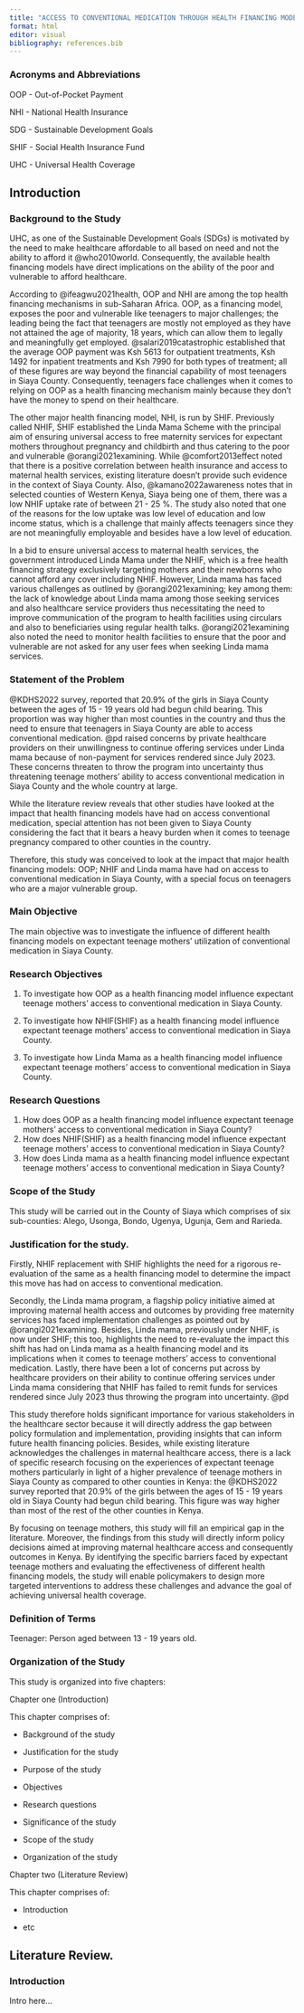 ```yaml
---
title: "ACCESS TO CONVENTIONAL MEDICATION THROUGH HEALTH FINANCING MODELS; A CASE OF EXPECTANT TEENAGE MOTHERS’ IN SIAYA COUNTY, KENYA"
format: html
editor: visual
bibliography: references.bib
---
```


### Acronyms and Abbreviations

OOP - Out-of-Pocket Payment

NHI - National Health Insurance

SDG - Sustainable Development Goals

SHIF - Social Health Insurance Fund

UHC - Universal Health Coverage

## Introduction

### Background to the Study

UHC, as one of the Sustainable Development Goals (SDGs) is motivated by the need to make healthcare affordable to all based on need and not the ability to afford it @who2010world. Consequently, the available health financing models have direct implications on the ability of the poor and vulnerable to afford healthcare.

According to @ifeagwu2021health, OOP and NHI are among the top health financing mechanisms in sub-Saharan Africa. OOP, as a financing model, exposes the poor and vulnerable like teenagers to major challenges; the leading being the fact that teenagers are mostly not employed as they have not attained the age of majority, 18 years, which can allow them to legally and meaningfully get employed. @salari2019catastrophic established that the average OOP payment was Ksh 5613 for outpatient treatments, Ksh 1492 for inpatient treatments and Ksh 7990 for both types of treatment; all of these figures are way beyond the financial capability of most teenagers in Siaya County. Consequently, teenagers face challenges when it comes to relying on OOP as a health financing mechanism mainly because they don't have the money to spend on their healthcare.

The other major health financing model, NHI, is run by SHIF. Previously called NHIF, SHIF established the Linda Mama Scheme with the principal aim of ensuring universal access to free maternity services for expectant mothers throughout pregnancy and childbirth and thus catering to the poor and vulnerable @orangi2021examining. While @comfort2013effect noted that there is a positive correlation between health insurance and access to maternal health services, existing literature doesn't provide such evidence in the context of Siaya County. Also, @kamano2022awareness notes that in selected counties of Western Kenya, Siaya being one of them, there was a low NHIF uptake rate of between 21 - 25 %. The study also noted that one of the reasons for the low uptake was low level of education and low income status, which is a challenge that mainly affects teenagers since they are not meaningfully employable and besides have a low level of education.

In a bid to ensure universal access to maternal health services, the government introduced Linda Mama under the NHIF, which is a free health financing strategy exclusively targeting mothers and their newborns who cannot afford any cover including NHIF. However, Linda mama has faced various challenges as outlined by @orangi2021examining; key among them: the lack of knowledge about Linda mama among those seeking services and also healthcare service providers thus necessitating the need to improve communication of the program to health facilities using circulars and also to beneficiaries using regular health talks. @orangi2021examining also noted the need to monitor health facilities to ensure that the poor and vulnerable are not asked for any user fees when seeking Linda mama services.

### Statement of the Problem

@KDHS2022 survey, reported that 20.9% of the girls in Siaya County between the ages of 15 - 19 years old had begun child bearing. This proportion was way higher than most counties in the country and thus the need to ensure that teenagers in Siaya County are able to access conventional medication. @pd raised concerns by private healthcare providers on their unwillingness to continue offering services under Linda mama because of non-payment for services rendered since July 2023. These concerns threaten to throw the program into uncertainty thus threatening teenage mothers' ability to access conventional medication in Siaya County and the whole country at large.

While the literature review reveals that other studies have looked at the impact that health financing models have had on access conventional medication, special attention has not been given to Siaya County considering the fact that it bears a heavy burden when it comes to teenage pregnancy compared to other counties in the country.

Therefore, this study was conceived to look at the impact that major health financing models: OOP; NHIF and Linda mama have had on access to conventional medication in Siaya County, with a special focus on teenagers who are a major vulnerable group.

### Main Objective

The main objective was to investigate the influence of different health financing models on expectant teenage mothers' utilization of conventional medication in Siaya County.

### Research Objectives

1.  To investigate how OOP as a health financing model influence expectant teenage mothers' access to conventional medication in Siaya County.

2.  To investigate how NHIF(SHIF) as a health financing model influence expectant teenage mothers' access to conventional medication in Siaya County.

3.  To investigate how Linda Mama as a health financing model influence expectant teenage mothers' access to conventional medication in Siaya County.

### Research Questions

1.  How does OOP as a health financing model influence expectant teenage mothers' access to conventional medication in Siaya County?
2.  How does NHIF(SHIF) as a health financing model influence expectant teenage mothers' access to conventional medication in Siaya County?
3.  How does Linda mama as a health financing model influence expectant teenage mothers' access to conventional medication in Siaya County?

### Scope of the Study

This study will be carried out in the County of Siaya which comprises of six sub-counties: Alego, Usonga, Bondo, Ugenya, Ugunja, Gem and Rarieda.

### Justification for the study.

Firstly, NHIF replacement with SHIF highlights the need for a rigorous re-evaluation of the same as a health financing model to determine the impact this move has had on access to conventional medication.

Secondly, the Linda mama program, a flagship policy initiative aimed at improving maternal health access and outcomes by providing free maternity services has faced implementation challenges as pointed out by @orangi2021examining. Besides, Linda mama, previously under NHIF, is now under SHIF; this too, highlights the need to re-evaluate the impact this shift has had on Linda mama as a health financing model and its implications when it comes to teenage mothers' access to conventional medication. Lastly, there have been a lot of concerns put across by healthcare providers on their ability to continue offering services under Linda mama considering that NHIF has failed to remit funds for services rendered since July 2023 thus throwing the program into uncertainty. @pd

This study therefore holds significant importance for various stakeholders in the healthcare sector because it will directly address the gap between policy formulation and implementation, providing insights that can inform future health financing policies. Besides, while existing literature acknowledges the challenges in maternal healthcare access, there is a lack of specific research focusing on the experiences of expectant teenage mothers particularly in light of a higher prevalence of teenage mothers in Siaya County as compared to other counties in Kenya: the @KDHS2022 survey reported that 20.9% of the girls between the ages of 15 - 19 years old in Siaya County had begun child bearing. This figure was way higher than most of the rest of the other counties in Kenya.

By focusing on teenage mothers, this study will fill an empirical gap in the literature. Moreover, the findings from this study will directly inform policy decisions aimed at improving maternal healthcare access and consequently outcomes in Kenya. By identifying the specific barriers faced by expectant teenage mothers and evaluating the effectiveness of different health financing models, the study will enable policymakers to design more targeted interventions to address these challenges and advance the goal of achieving universal health coverage.

### Definition of Terms

Teenager: Person aged between 13 - 19 years old.

### Organization of the Study

This study is organized into five chapters:

Chapter one (Introduction)

This chapter comprises of:

-   Background of the study

-   Justification for the study

-   Purpose of the study

-   Objectives

-   Research questions

-   Significance of the study

-   Scope of the study

-   Organization of the study

Chapter two (Literature Review)

This chapter comprises of:

-   Introduction

-   etc

## Literature Review.

### Introduction

Intro here...
